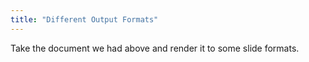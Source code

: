 ```yaml
---
title: "Different Output Formats"
---
```


Take the document we had above and render it to some slide formats.